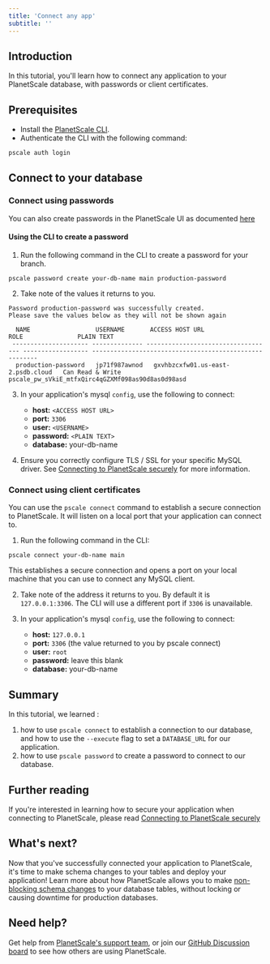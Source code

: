 ```yaml
---
title: 'Connect any app'
subtitle: ''
---
```


## Introduction

In this tutorial, you'll learn how to connect any application to your PlanetScale database, with passwords
or client certificates.

## Prerequisites

- Install the [PlanetScale CLI](https://github.com/planetscale/cli).
- Authenticate the CLI with the following command:

```
pscale auth login
```

## Connect to your database

### Connect using passwords

You can also create passwords in the PlanetScale UI as documented [here](/concepts/connection-strings#creating-a-password)

#### Using the CLI to create a password

1. Run the following command in the CLI to create a password for your branch.

```
pscale password create your-db-name main production-password
```

2. Take note of the values it returns to you.

```
Password production-password was successfully created.
Please save the values below as they will not be shown again

  NAME                  USERNAME       ACCESS HOST URL                     ROLE               PLAIN TEXT
 --------------------- -------------- ----------------------------------- ------------------ -------------------------------------------------------
  production-password   jp71f987awnod   gxvhbzcxfw01.us-east-2.psdb.cloud   Can Read & Write   pscale_pw_sVkiE_mtfxQirc4qGZXMf098as90d8as0d98asd
```

3. In your application's mysql `config`, use the following to connect:

   - **host:** `<ACCESS HOST URL>`
   - **port:** `3306`
   - **user:** `<USERNAME>`
   - **password:** `<PLAIN TEXT>`
   - **database:** your-db-name

4. Ensure you correctly configure TLS / SSL for your specific MySQL driver. See [Connecting to PlanetScale securely](/reference/planetscale-security) for more information.

### Connect using client certificates

You can use the `pscale connect` command to establish a secure connection to PlanetScale. It will listen on a local port that your application can connect to.

1. Run the following command in the CLI:

```
pscale connect your-db-name main
```

This establishes a secure connection and opens a port on your local machine that you can use to connect any MySQL client.

2. Take note of the address it returns to you. By default it is `127.0.0.1:3306`. The CLI will use a different port if `3306` is unavailable.

3. In your application's mysql `config`, use the following to connect:
   - **host:** `127.0.0.1`
   - **port:** `3306` (the value returned to you by pscale connect)
   - **user:** `root`
   - **password:** leave this blank
   - **database:** your-db-name

## Summary

In this tutorial, we learned :

1. how to use `pscale connect` to establish a connection to our database, and how to use the `--execute` flag to set a `DATABASE_URL` for our application.
2. how to use `pscale password` to create a password to connect to our database.

## Further reading

If you're interested in learning how to secure your application when connecting to PlanetScale,
please read [Connecting to PlanetScale securely](/reference/planetscale-security)

## What's next?

Now that you've successfully connected your application to PlanetScale, it's time to make schema changes to your tables and deploy your application! Learn more about how PlanetScale allows you to make [non-blocking schema changes](/concepts/nonblocking-schema-changes) to your database tables, without locking or causing downtime for production databases.

## Need help?

Get help from [PlanetScale's support team](https://www.planetscale.com/support), or join our [GitHub Discussion board](https://github.com/planetscale/beta/discussions) to see how others are using PlanetScale.
